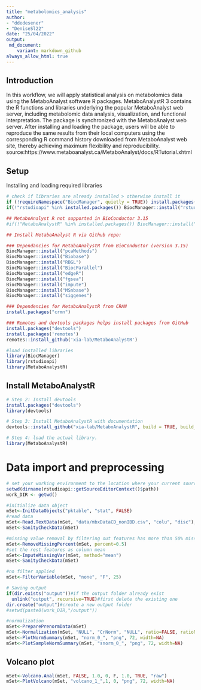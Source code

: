 ```yaml
---
title: "metabolomics_analysis"
author: 
- "ddedesener"
- "DeniseSl22"
date: "25/04/2022"
output:
 md_document:
    variant: markdown_github
always_allow_html: true
---
```


## Introduction
In this workflow, we will apply statistical analysis on metabolomics data using the MetaboAnalyst software R packages.
MetaboAnalystR 3 contains the R functions and libraries underlying the popular MetaboAnalyst web server, including metabolomic data analysis, visualization, and functional interpretation. The package is synchronized with the MetaboAnalyst web server. After installing and loading the package, users will be able to reproduce the same results from their local computers using the corresponding R command history downloaded from MetaboAnalyst web site, thereby achieving maximum flexibility and reproducibility.
source:https://www.metaboanalyst.ca/MetaboAnalyst/docs/RTutorial.xhtml

## Setup
Installing and loading required libraries
```r
# check if libraries are already installed > otherwise install it
if (!requireNamespace("BiocManager", quietly = TRUE)) install.packages("BiocManager")
if(!"rstudioapi" %in% installed.packages()) BiocManager::install("rstudioapi")

## MetaboAnalyst R not supported in BioConductor 3.15
#if(!"MetaboAnalystR" %in% installed.packages()) BiocManager::install("MetaboAnalystR")

## Install MetaboAnalyst R via Github repo:

### Dependancies for MetaboAnalystR from BioConductor (version 3.15)
BiocManager::install("pcaMethods")
BiocManager::install("Biobase")
BiocManager::install("RBGL")
BiocManager::install("BiocParallel")
BiocManager::install("edgeR")
BiocManager::install("fgsea")
BiocManager::install("impute")
BiocManager::install("MSnbase")
BiocManager::install("siggenes")

### Dependencies for MetaboAnalystR from CRAN
install.packages("crmn")

### Remotes and devtools packages helps install packages from GitHub
install.packages("devtools")
install.packages('remotes')
remotes::install_github('xia-lab/MetaboAnalystR')

#load installed libraries
library(BiocManager)
library(rstudioapi)
library(MetaboAnalystR)
```
## Install MetaboAnalystR
```r
# Step 2: Install devtools
install.packages("devtools")
library(devtools)

# Step 3: Install MetaboAnalystR with documentation
devtools::install_github("xia-lab/MetaboAnalystR", build = TRUE, build_vignettes = TRUE, build_manual =T)

# Step 4: load the actual library.
library(MetaboAnalystR)
```
# Data import and preprocessing
```r
# set your working environment to the location where your current source file is saved into.
setwd(dirname(rstudioapi::getSourceEditorContext()$path))
work_DIR <- getwd()

#initialize data object
mSet<-InitDataObjects("pktable", "stat", FALSE)
#read data
mSet<-Read.TextData(mSet, "data/mbxDataCD_nonIBD.csv", "colu", "disc");
mSet<-SanityCheckData(mSet)

#missing value removal by filtering out features has more than 50% missing
mSet<-RemoveMissingPercent(mSet, percent=0.5)
#set the rest features as column mean
mSet<-ImputeMissingVar(mSet, method="mean")
mSet<-SanityCheckData(mSet)

#no filter applied
mSet<-FilterVariable(mSet, "none", "F", 25)

# Saving output
if(dir.exists("output"))#if the output folder already exist
  unlink("output", recursive=TRUE)#first delete the existing one
dir.create("output")#create a new output folder
#setwd(paste0(work_DIR,"/output"))

#normalization
mSet<-PreparePrenormData(mSet)
mSet<-Normalization(mSet, "NULL", "CrNorm", "NULL", ratio=FALSE, ratioNum=20)
mSet<-PlotNormSummary(mSet, "norm_0_", "png", 72, width=NA)
mSet<-PlotSampleNormSummary(mSet, "snorm_0_", "png", 72, width=NA)
```

## Volcano plot
```r
mSet<-Volcano.Anal(mSet, FALSE, 1.0, 0, F, 1.0, TRUE, "raw")
mSet<-PlotVolcano(mSet, "volcano_1_",1, 0, "png", 72, width=NA)
```

